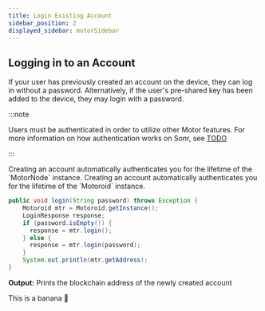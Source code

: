 ```yaml
---
title: Login Existing Account
sidebar_position: 2
displayed_sidebar: motorSidebar
---
```



## Logging in to an Account

If your user has previously created an account on the device, they can log in without a password. Alternatively, if the user's pre-shared key has been added to the device, they may login with a password.

:::note

Users must be authenticated in order to utilize other Motor features. For more information on how authentication works on Sonr, see [TODO](#)

:::

<Tabs groupId="platform">
  <TabItem value="go" label="🐹 Go" default>
    Creating an account automatically authenticates you for the lifetime of the `MotorNode` instance.
  </TabItem>

  <TabItem value="java" label="☕ Java">
    Creating an account automatically authenticates you for the lifetime of the `Motoroid` instance.

```java
public void login(String password) throws Exception {
    Motoroid mtr = Motoroid.getInstance();
    LoginResponse response;
    if (password.isEmpty()) {
      response = mtr.login();
    } else {
      response = mtr.login(password);
    }
    System.out.println(mtr.getAddress);
}
```

**Output:** Prints the blockchain address of the newly created account

  </TabItem>

  <TabItem value="flutter" label="🎯 Dart">
    This is a banana 🍌
  </TabItem>
</Tabs>
